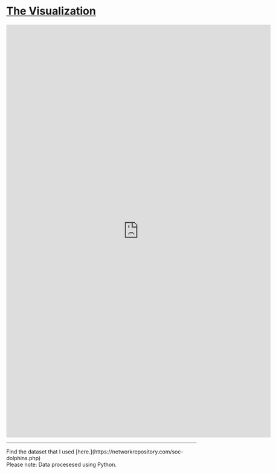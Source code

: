 


# [The Visualization](https://vizhub.com/colmpat/549faaaee79c4a1e85cfa9fa31f1a870)
<iframe width="700" height="1094" src="https://vizhub.com/colmpat/549faaaee79c4a1e85cfa9fa31f1a870?mode=embed" title="Colm Lang A7 | Forced-Directed Layout" frameborder="0" ></iframe>
<hr/>
Find the dataset that I used [here.](https://networkrepository.com/soc-dolphins.php)
<br/>
Please note: Data procesesed using Python.